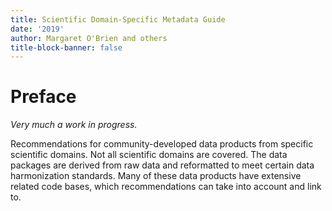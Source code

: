 ```yaml
---
title: Scientific Domain-Specific Metadata Guide
date: '2019'
author: Margaret O'Brien and others
title-block-banner: false
---
```


# Preface {.unnumbered}

_Very much a work in progress._ 

Recommendations for community-developed data products from specific scientific domains. Not all scientific domains are covered. The data packages are derived from raw data and reformatted to meet certain data harmonization standards. Many of these data products have extensive related code bases, which recommendations can take into account and link to. 
